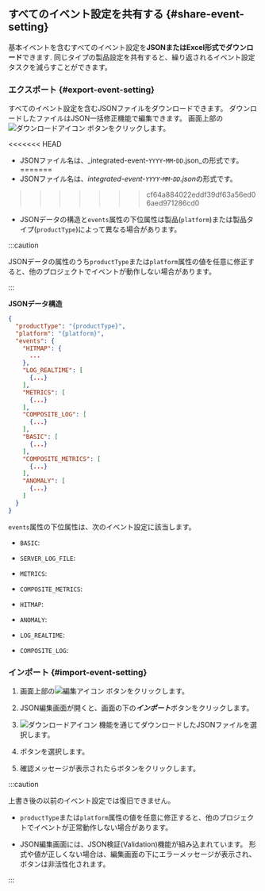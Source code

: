 ## すべてのイベント設定を共有する {#share-event-setting}

基本イベントを含むすべてのイベント設定を**JSONまたはExcel形式でダウンロード**できます. 同じタイプの製品設定を共有すると、繰り返されるイベント設定タスクを減らすことができます。

### エクスポート {#export-event-setting}

すべてのイベント設定を含むJSONファイルをダウンロードできます。 ダウンロードしたファイルはJSON一括修正機能で編集できます。 画面上部の![ダウンロードアイコン](/img/ico-download.svg) <Cmdname sid="BTN07762" className="uitext" />ボタンをクリックします。

<<<<<<< HEAD
- JSONファイル名は、_integrated-event-`YYYY`-`MM`-`DD`.json_の形式です。
=======
- JSONファイル名は、*integrated-event-`YYYY`-`MM`-`DD`.json*の形式です。
>>>>>>> cf64a884022eddf39df63a56ed06aed971286cd0

- JSONデータの構造と`events`属性の下位属性は製品(`platform`)または製品タイプ(`productType`)によって異なる場合があります。

:::caution

JSONデータの属性のうち`productType`または`platform`属性の値を任意に修正すると、他のプロジェクトでイベントが動作しない場合があります。

:::

**JSONデータ構造**

```json title="integrated-event"
{
  "productType": "{productType}",
  "platform": "{platform}",
  "events": {
    "HITMAP": {
      ...
    },
    "LOG_REALTIME": [
      {...}
    ],
    "METRICS": [
      {...}
    ],
    "COMPOSITE_LOG": [
      {...}
    ],
    "BASIC": [
      {...}
    ],
    "COMPOSITE_METRICS": [
      {...}
    ],
    "ANOMALY": [
      {...}
    ]
  }
}
```

`events`属性の下位属性は、次のイベント設定に該当します。

- `BASIC`: <Cmdname sid="default" className="uitext" />

<InDoc product="server">

- `SERVER_LOG_FILE`: <Cmdname sid="sm_log_event_tab" className="uitext" />

</InDoc>

<InDoc product="server">

</InDoc>

- `METRICS`: <Cmdname sid="metrics" className="uitext" />

<Xclude product="npm">

- `COMPOSITE_METRICS`: <Cmdname sid="composite_metrics" className="uitext" />

</Xclude>

<InDoc product="java,php,python,nodejs,golang,dotnet,kubernetes">

- `HITMAP`: <Cmdname sid="hitmap_pattern" className="uitext" />

</InDoc>

<Xclude product="browser,npm">

- `ANOMALY`: <Cmdname sid="anomaly_detection" className="uitext" />

- `LOG_REALTIME`: <Cmdname sid="realtime_log_event" className="uitext" />

- `COMPOSITE_LOG`: <Cmdname sid="composite_log_event" className="uitext" />

</Xclude>

### インポート {#import-event-setting}

1. 画面上部の![編集アイコン](/img/ico-edit.svg) <Cmdname sid="BTN07761" className="uitext" />ボタンをクリックします。

2. JSON編集画面が開くと、画面の下の***インポート***ボタンをクリックします。

3. ![ダウンロードアイコン](/img/ico-download.svg) <Cmdname sid="BTN07762" className="uitext" />機能を通じてダウンロードしたJSONファイルを選択します。

4. <Cmdname sid="overwrite" className="uitext" />ボタンを選択します。

5. 確認メッセージが表示されたら<Cmdname sid="overwrite" className="uitext" />ボタンをクリックします。

:::caution

上書き後の以前のイベント設定では復旧できません。

- `productType`または`platform`属性の値を任意に修正すると、他のプロジェクトでイベントが正常動作しない場合があります。

- JSON編集画面には、JSON検証(Validation)機能が組み込まれています。 形式や値が正しくない場合は、編集画面の下にエラーメッセージが表示され、<Cmdname sid="overwrite" className="uitext" />ボタンは非活性化されます。

  <ImgLang img='event-config-v2-all-events-json-validate.png' />

:::
